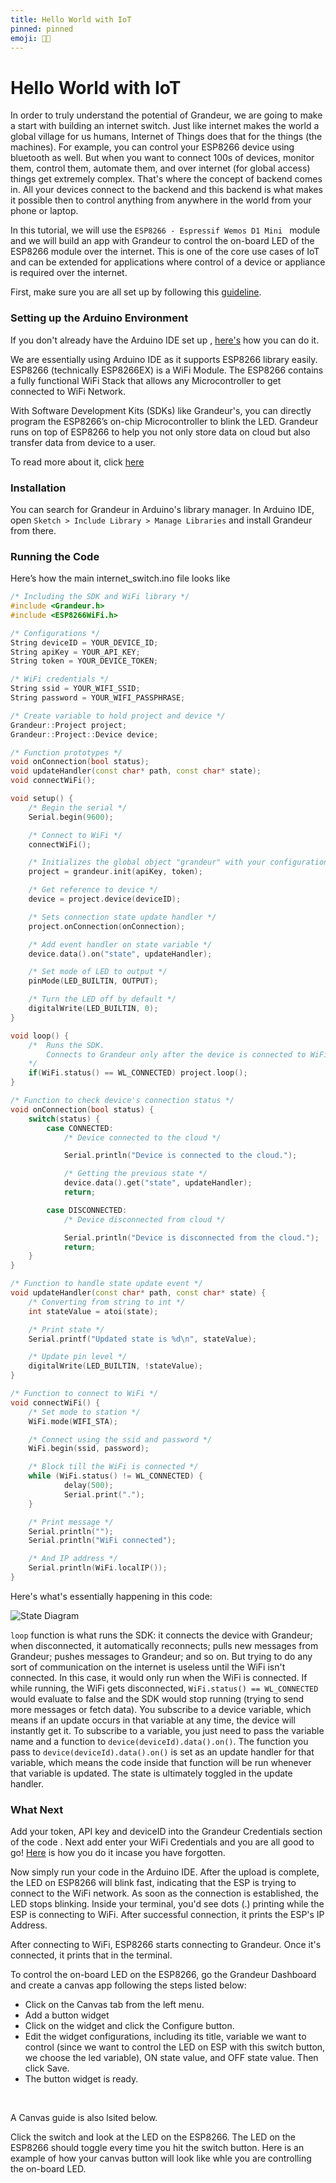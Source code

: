 ```yaml
---
title: Hello World with IoT
pinned: pinned
emoji: 👋🏻
---
```



# Hello World with IoT

In order to truly understand the potential of Grandeur, we are going to make a start with building an internet switch. Just like internet makes the world a global village for us humans, Internet of Things does that for the things (the machines). For example, you can control your ESP8266 device using bluetooth as well. But when you want to connect 100s of devices, monitor them, control them, automate them, and over internet (for global access) things get extremely complex. That's where the concept of backend comes in. All your devices connect to the backend and this backend is what makes it possible then to control anything from anywhere in the world from your phone or laptop.

In this tutorial, we will use the `ESP8266 - Espressif Wemos D1 Mini ` module and we will build an app with Grandeur to control the on-board LED of the ESP8266 module over the internet. This is one of the core use cases of IoT and can be extended for applications where control of a device or appliance is required over the internet.

First, make sure you are all set up by following this [guideline](/getting-started).

### Setting up the Arduino Environment

If you don't already have the Arduino IDE set up , [here's](https://docs.arduino.cc/software/ide-v2/tutorials/getting-started/ide-v2-downloading-and-installing) how you can do it.

We are essentially using Arduino IDE as it supports ESP8266 library easily. ESP8266 (technically ESP8266EX) is a WiFi Module. The ESP8266 contains a fully functional WiFi Stack that allows any Microcontroller to get connected to WiFi Network.

With Software Development Kits (SDKs) like Grandeur's, you can directly program the ESP8266’s on-chip Microcontroller to blink the LED.
Grandeur runs on top of ESP8266 to help you not only store data on cloud but also transfer data from device to a user.



To read more about it, click [here](/guides/hardware)

### Installation

You can search for Grandeur in Arduino's library manager. In Arduino IDE, open `Sketch > Include Library > Manage Libraries` and install Grandeur from there.

<ReactPlayer playing controls volume={0} width={832} height={468} url="/demos/guides/install-grandeur-library.webm" />

### Running the Code

Here’s how the main internet_switch.ino file looks like

```cpp
/* Including the SDK and WiFi library */
#include <Grandeur.h>
#include <ESP8266WiFi.h>

/* Configurations */
String deviceID = YOUR_DEVICE_ID;
String apiKey = YOUR_API_KEY;
String token = YOUR_DEVICE_TOKEN;

/* WiFi credentials */
String ssid = YOUR_WIFI_SSID;
String password = YOUR_WIFI_PASSPHRASE;

/* Create variable to hold project and device */
Grandeur::Project project;
Grandeur::Project::Device device;

/* Function prototypes */
void onConnection(bool status);
void updateHandler(const char* path, const char* state);
void connectWiFi();

void setup() {
    /* Begin the serial */
    Serial.begin(9600);

    /* Connect to WiFi */
    connectWiFi();

    /* Initializes the global object "grandeur" with your configurations. */
    project = grandeur.init(apiKey, token);

    /* Get reference to device */
    device = project.device(deviceID);

    /* Sets connection state update handler */
    project.onConnection(onConnection);

    /* Add event handler on state variable */
    device.data().on("state", updateHandler);

    /* Set mode of LED to output */
    pinMode(LED_BUILTIN, OUTPUT);

    /* Turn the LED off by default */
    digitalWrite(LED_BUILTIN, 0);
}

void loop() {
    /*  Runs the SDK.
        Connects to Grandeur only after the device is connected to WiFi.
    */
    if(WiFi.status() == WL_CONNECTED) project.loop();
}

/* Function to check device's connection status */
void onConnection(bool status) {
    switch(status) {
        case CONNECTED:
            /* Device connected to the cloud */

            Serial.println("Device is connected to the cloud.");

            /* Getting the previous state */
            device.data().get("state", updateHandler);
            return;

        case DISCONNECTED:
            /* Device disconnected from cloud */

            Serial.println("Device is disconnected from the cloud.");
            return;
    }
}

/* Function to handle state update event */
void updateHandler(const char* path, const char* state) {
    /* Converting from string to int */
    int stateValue = atoi(state);

    /* Print state */
    Serial.printf("Updated state is %d\n", stateValue);

    /* Update pin level */
    digitalWrite(LED_BUILTIN, !stateValue);
}

/* Function to connect to WiFi */
void connectWiFi() {
    /* Set mode to station */
    WiFi.mode(WIFI_STA);

    /* Connect using the ssid and password */
    WiFi.begin(ssid, password);

    /* Block till the WiFi is connected */
    while (WiFi.status() != WL_CONNECTED) {
            delay(500);
            Serial.print(".");
    }

    /* Print message */
    Serial.println("");
    Serial.println("WiFi connected");

    /* And IP address */
    Serial.println(WiFi.localIP());
}

```

Here's what's essentially happening in this code:

![State Diagram](/demos/js-app/internet-switch.webp)

`loop` function is what runs the SDK: it connects the device with Grandeur; when disconnected, it automatically reconnects; pulls new messages from Grandeur; pushes messages to Grandeur; and so on. But trying to do any sort of communication on the internet is useless until the WiFi isn't connected. In this case, it would only run when the WiFi is connected. If while running, the WiFi gets disconnected, `WiFi.status() == WL_CONNECTED` would evaluate to false and the SDK would stop running (trying to send more messages or fetch data).
You subscribe to a device variable, which means if an update occurs in that variable at any time, the device will instantly get it. To subscribe to a variable, you just need to pass the variable name and a function to `device(deviceId).data().on()`. The function you pass to `device(deviceId).data().on()` is set as an update handler for that variable, which means the code inside that function will be run whenever that variable is updated. The state is ultimately toggled in the update handler.

### What Next

Add your token, API key and deviceID into the Grandeur Credentials section of the code . Next add enter your WiFi Credentials and you are all good to go! [Here](/getting-started) is how you do it incase you have forgotten.

Now simply run your code in the Arduino IDE. After the upload is complete, the LED on ESP8266 will blink fast, indicating that the ESP is trying to connect to the WiFi network. As soon as the connection is established, the LED stops blinking. Inside your terminal, you'd see dots (.) printing while the ESP is connecting to WiFi. After successful connection, it prints the ESP's IP Address.

After connecting to WiFi, ESP8266 starts connecting to Grandeur. Once it's connected, it prints that in the terminal.

To control the on-board LED on the ESP8266, go the Grandeur Dashboard and create a canvas app following the steps listed below:

- Click on the Canvas tab from the left menu.
- Add a button widget
- Click on the widget and click the Configure button.
- Edit the widget configurations, including its title, variable we want to control (since we want to control the LED on ESP with this switch button, we choose the led variable), ON state value, and OFF state value. Then click Save.
- The button widget is ready.

<ReactPlayer playing controls volume={0} width={832} height={468} url="/demos/guides/canvas-button.webm" /><br />

A Canvas guide is also lsited below.



Click the switch and look at the LED on the ESP8266. The LED on the ESP8266 should toggle every time you hit the switch button. Here is an example of how your canvas button will look like whle you are controlling the on-board LED.

<ReactPlayer playing controls volume={0} width={832} height={468} url="/demos/guides/button-control.webm" />
